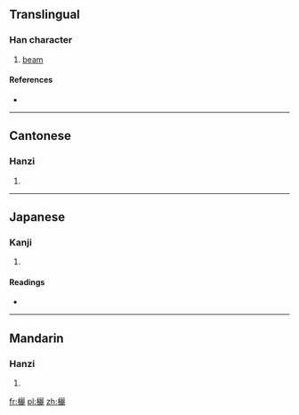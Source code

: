 ==Translingual==

===Han character===
{{Han char|rn=75|rad=木|as=19|sn=23|four=4191<sub>1</sub>|canj=木一一心 (DMMP)}}

# [[beam]]

====References====
* {{Han ref|kx=0563.330|dkj=15942|dj=0953.020|hdz=21324.100|uh=6B10|ud=27408|bh=C5CF|bd=50639}}

----

==Cantonese==

===Hanzi===
{{yue-hanzi|jyut=|y=lai6}}

# {{defn|lang=yue|sort=木19}}

----

==Japanese==

===Kanji===
{{ja-kanji|grade=|rs=木19}}

# {{defn|lang=ja|sort=木19}}

====Readings====
* {{ja-readings|on=[[れい]] (rei), [[らい]] (rai), [[り]] (ri)|kun=[[むね]] (mune)}}

----

==Mandarin==

===Hanzi===
{{cmn-hanzi|pin=[[lǐ]] ([[li3]]), [[lì]] ([[li4]])|wg=li<sup>3</sup>, li<sup>4</sup>}}

# {{defn|lang=cmn|sort=木19}}

[[fr:欐]]
[[pl:欐]]
[[zh:欐]]